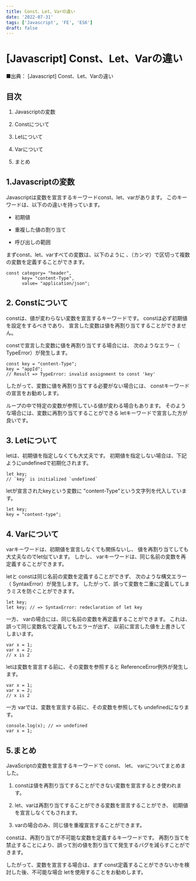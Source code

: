 ```yaml
---
title: Const、Let、Varの違い
date: '2022-07-31'
tags: ['Javascript', 'FE', 'ES6']
draft: false
---
```


# [Javascript] Const、Let、Varの違い

■出典： [Javascript] Const、Let、Varの違い

## 目次

1. Javascriptの変数

1. Constについて

1. Letについて

1. Varについて

1. まとめ

## 1.Javascriptの変数

Javascriptは変数を宣言するキーワードconst、let、varがあります。
このキーワードは、以下のの違いを持っ​​ています。

* 初期値

* 重複した値の割り当て

* 呼び出しの範囲

まずconst、let、varすべての変数は、以下のように
、（カンマ）で区切って複数の変数を定義することができます。

    const category= "header",
          key= "content-Type",
          value= "application/json";

## 2. Constについて

constは、値が変わらない変数を宣言するキーワードです。 
constは必ず初期値を設定をするべきであり、
宣言した変数は値を再割り当てすることができません。

constで宣言した変数に値を再割り当てする場合には、
次のようなエラー（ TypeError）が発生します。

    const key = "content-Type";
    key = "appId"; 
    // Result => TypeError: invalid assignment to const 'key'

したがって、変数に値を再割り当てする必要がない場合には、 
constキーワードの宣言をお勧めします。

ループの中で特定の変数が参照している値が変わる場合もあります。 
そのような場合には、変数に再割り当てすることができる letキーワードで宣言した方が良いです。

## 3. Letについて

letは、初期値を指定しなくても大丈夫です。 
初期値を指定しない場合は、下記ようにundefinedで初期化されます。

    let key;
    // `key` is initialized `undefined`

letが宣言されたkeyという変数に "content-Type"という文字列を代入しています。

    let key;
    key = "content-type";

## 4. Varについて

varキーワードは、初期値を宣言しなくても関係ないし、
値を再割り当てしても大丈夫なのでlet似ています。
しかし、 varキーワードは、同じ名前の変数を再定義することができます。

letと constは同じ名前の変数を定義することができず、
次のような構文エラー（ SyntaxError）が発生します。 
したがって、誤って変数を二重に定義してしまうミスを防ぐことができます。

    let key;
    let key; // => SyntaxError: redeclaration of let key

一方、 varの場合には、同じ名前の変数を再定義することができます。 
これは、誤って同じ変数名で定義してもエラーが出ず、
以前に宣言した値を上書きしてしまいます。

    var x = 1;
    var x = 2;
    // x is 2

letは変数を宣言する前に、その変数を参照すると ReferenceError例外が発生します。

    var x = 1;
    var x = 2;
    // x is 2

一方 varでは、変数を宣言する前に、その変数を参照しても undefinedになります。

    console.log(x); // => undefined
    var x = 1;

## 5.まとめ

JavaScriptの変数を宣言するキーワードで const、 let、 varについてまとめました。

1. constは値を再割り当てすることができない変数を宣言するとき使われます。

1. let、varは再割り当てすることができる変数を宣言することができ、
初期値を宣言しなくてもされます。

1. varの場合のみ、同じ値を重複宣言することができます。

constは、再割り当てが不可能な変数を定義するキーワードです。 
再割り当てを禁止することにより、誤って別の値を割り当てて発生するバグを減らすことができます。

したがって、変数を宣言する場合は、まず const定義することができないかを検討した後、不可能な場合 letを使用することをお勧めします。
